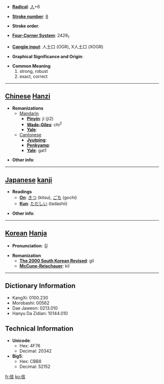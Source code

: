* '''[[Wiktionary:Chinese radical index| Radical]]''': [[Wiktionary:Chinese radical index 人|人]]+6

* '''[[Wiktionary:Chinese total strokes index|Stroke number]]''': [[Wiktionary:Chinese total strokes index 8|8]]

* '''Stroke order''': 

* '''[[Wiktionary:Chinese four corner index|Four-Corner System]]''': 2426<sub>1</sub>

* '''[[Wiktionary:Chinese Cangjie index|Cangjie input]]''': 人土口 (OGR), X人土口 (XOGR)

* '''Graphical Significance and Origin''': 

* '''Common Meaning'''
*#strong, robust
*# exact, correct


----

== [[Chinese]] [[Hanzi]] ==

* '''Romanizations'''
** [[Mandarin]]
*** '''[[Pinyin]]''': jí (ji2)
*** '''[[Wade-Giles]]''': chi<sup>2</sup>
*** '''[[Yale]]''': 
**[[Cantonese]]
***'''[[Jyutping]]''':
***'''[[Penkyamp]]''': 
***'''[[Yale]]''': gat1

* '''Other info''': 

----

== [[Japanese]] [[kanji]] ==

* '''Readings'''
** '''[[On]]''': [[きつ]] (kitsu), [[ごち]] (gochi)
** '''[[Kun]]''': [[ただしい]] (tadashii)

* '''Other info''':  

----

== [[Korean]] [[Hanja]] ==

* '''Pronunciation''': 길

* '''Romanization'''
** '''[[The 2000 South Korean Revised Romanization|The 2000 South Korean Revised]]''': gil
** '''[[McCune-Reischauer]]''': kil

----

== Dictionary Information ==

* KangXi: 0100.230
* Morobashi: 00562
* Dae Jaweon: 0213.010
* Hanyu Da Zidian: 10144.010

== Technical Information ==

* '''Unicode''':
** Hex: 4F76
** Decimal: 20342
* '''Big5''':
** Hex: CBB8
** Decimal: 52152

[[fr:佶]]
[[ko:佶]]